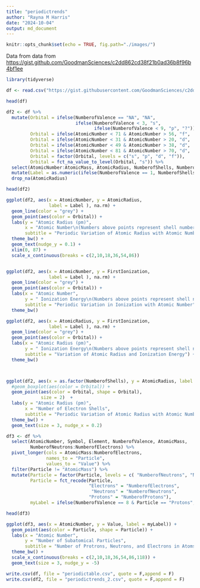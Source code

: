 ```yaml
---
title: "periodictrends"
author: "Rayna M Harris"
date: "2024-10-04"
output: md_document
---
```


```r
knitr::opts_chunk$set(echo = TRUE, fig.path="./images/")
```


Data from data from <https://gist.github.com/GoodmanSciences/c2dd862cd38f21b0ad36b8f96b4bf1ee>


```r
library(tidyverse)

df <- read.csv("https://gist.githubusercontent.com/GoodmanSciences/c2dd862cd38f21b0ad36b8f96b4bf1ee/raw/1d92663004489a5b6926e944c1b3d9ec5c40900e/Periodic%2520Table%2520of%2520Elements.csv")

head(df)

df2 <- df %>%
  mutate(Orbital = ifelse(NumberofValence == "NA", "NA",
                          ifelse(NumberofValence < 3, "s",
                                 ifelse(NumberofValence < 9, "p", "?"))),
         Orbital = ifelse(AtomicNumber < 71 & AtomicNumber > 56, "f",  Orbital),
         Orbital = ifelse(AtomicNumber < 31 & AtomicNumber > 20, "d",  Orbital),
         Orbital = ifelse(AtomicNumber < 49 & AtomicNumber > 38, "d",  Orbital),
         Orbital = ifelse(AtomicNumber < 81 & AtomicNumber > 70, "d",  Orbital),
         Orbital = factor(Orbital, levels = c("s", "p", "d", "f")),
         Orbital = fct_na_value_to_level(Orbital, "s")) %>%
  select(AtomicNumber:AtomicMass, AtomicRadius, NumberofShells, NumberofValence, Orbital, FirstIonization) %>%
  mutate(Label = as.numeric(ifelse(NumberofValence == 1, NumberofShells, ""))) %>%
  drop_na(AtomicRadius) 

head(df2)

ggplot(df2, aes(x = AtomicNumber, y = AtomicRadius,
                label = Label ), na.rm) +
  geom_line(color = "grey") +
  geom_point(aes(color = Orbital)) +
  labs(y = "Atomic Radius (pm)",
       x = "Atomic Number\n(Numbers above points represent shell numbers.)",
       subtitle = "Periodic Variation of Atomic Radius with Atomic Number") +
  theme_bw() +
  geom_text(nudge_y = 0.1) +
  xlim(0, 87) +
  scale_x_continuous(breaks = c(2,10,18,36,54,86)) 


ggplot(df2, aes(x = AtomicNumber, y = FirstIonization,
                label = Label ), na.rm) +
  geom_line(color = "grey") +
  geom_point(aes(color = Orbital)) +
  labs(x = "Atomic Number",
       y = " Ionization Energy\n(Numbers above points represent shell numbers.)",
       subtitle = "Periodic Variation in Ionization with Atomic Number") +
  theme_bw() 

ggplot(df2, aes(x = AtomicRadius, y = FirstIonization, 
                label = Label ), na.rm) +
  geom_line(color = "grey") +
  geom_point(aes(color = Orbital)) +
  labs(x = "Atomic Radius (pm)",
       y = " Ionization Energy\n(Numbers above points represent shell numbers.)",
       subtitle = "Variation of Atomic Radius and Ionization Energy") +
  theme_bw() 



ggplot(df2, aes(x = as.factor(NumberofShells), y = AtomicRadius, label = AtomicRadius)) +
  #geom_boxplot(aes(color = Orbital)) +
  geom_point(aes(color = Orbital, shape = Orbital),
             size = 2)  +
  labs(y = "Atomic Radius (pm)",
       x = "Number of Electron Shells",
       subtitle = "Periodic Variation of Atomic Radius with Atomic Number") +
  theme_bw() +
  geom_text(size = 3, nudge_x = 0.2)

df3 <- df %>%
  select(AtomicNumber, Symbol, Element, NumberofValence, AtomicMass,
         NumberofNeutrons:NumberofElectrons) %>%
  pivot_longer(cols = AtomicMass:NumberofElectrons, 
               names_to = "Particle", 
               values_to = "Value") %>%
  filter(Particle != "AtomicMass") %>%
  mutate(Particle = factor(Particle, levels = c( "NumberofNeutrons", "NumberofElectrons", "NumberofProtons")),
         Particle = fct_recode(Particle,
                               "Electrons" = "NumberofElectrons",
                                "Neutrons" = "NumberofNeutrons",
                               "Protons" = "NumberofProtons"),
         myLabel = ifelse(NumberofValence == 8 & Particle == "Protons", Symbol, ""))

head(df3)

ggplot(df3, aes(x = AtomicNumber, y = Value, label = myLabel)) +
  geom_point(aes(color = Particle, shape = Particle)) +
  labs(x = "Atomic Number",
       y = "Number of Subatomical Particles",
       subtitle = "Number of Protrons, Neutrons, and Electrons in Atoms") +
  theme_bw() +
  scale_x_continuous(breaks = c(2,10,18,36,54,86,118)) +
  geom_text(size = 3, nudge_y = -5)

```


```r
write.csv(df, file = "periodictable.csv", quote = F,append = F)
write.csv(df2, file = "periodictrends_2.csv", quote = F,append = F)
```